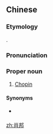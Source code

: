 ==Chinese==
{{zh-forms|gloss=-}}
{{zh-wp}}

===Etymology===
{{bor|zh|fr|Chopin}}.

===Pronunciation===
{{zh-pron
|m=Xiāobāng
|cat=pn
}}

===Proper noun===
{{zh-proper noun}}

# {{lb|zh|chiefly|Mainland}} [[Chopin]]

====Synonyms====
* {{q|Taiwan|Hong Kong}} {{zh-l|蕭邦}}

[[zh:肖邦]]